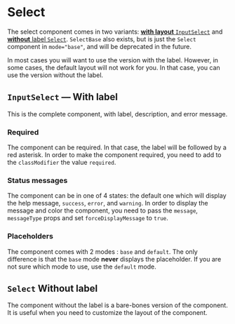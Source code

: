 
<Meta of={SelectInputStories} />

# Select

The select component comes in two variants: [**with layout** `InputSelect`](#inputselect--with-label) and [**without** label `Select`](#select-without-label).
`SelectBase` also exists, but is just the `Select` component in `mode="base"`, and will be deprecated in the future.

In most cases you will want to use the version with the label. However, in some cases, the default layout will not work for you.
In that case, you can use the version without the label.

## `InputSelect` — With label

This is the complete component, with label, description, and error message.

<Canvas of={SelectInputStories.SelectInputStory} />

<ArgsTable story="Select with label" />

### Required

The component can be required. In that case, the label will be followed by a red asterisk. In order to make the component required, you need to add to the `classModifier` the value `required`.

### Status messages

The component can be in one of 4 states: the default one which will display the help message, `success`, `error`, and `warning`.
In order to display the message and color the component, you need to pass the `message`, `messageType` props and set `forceDisplayMessage` to `true`.

<Canvas of={SelectInputStories.SelectWithStatus} />

### Placeholders

The component comes with 2 modes : `base` and `default`. The only difference is that the `base` mode **never** displays the placeholder.
If you are not sure which mode to use, use the `default` mode.

## `Select` Without label

The component without the label is a bare-bones version of the component. It is useful when you need to customize the layout of the component.

<Canvas of={SelectStories.SelectStory} />

<ArgsTable story="Select" />
